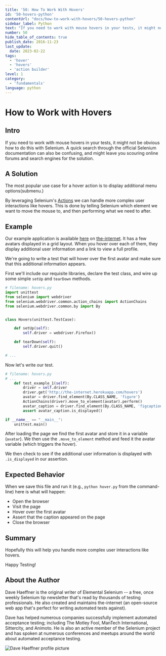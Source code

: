 ```yaml
---
title: '50: How To Work With Hovers'
id: '50-hovers-python'
contentUrl: "docs/how-to-work-with-hovers/50-hovers-python"
sidebar_label: Python
text: "If you need to work with mouse hovers in your tests, it might not be obvious how to do this with Selenium. A quick search through the official Selenium documentation can also be confusing, and might leave you scouring online forums and search engines for the solution."
number: 50
hide_table_of_contents: true
publish_date: 2016-11-23
last_update:
  date: 2023-02-22
tags:
  - 'hover'
  - 'hovers'
  - 'action builder'
level: 1
category:
  - 'fundamentals'
language: python
---
```


# How to Work with Hovers

## Intro

If you need to work with mouse hovers in your tests, it might not be obvious how to do this with Selenium. A quick search through the official Selenium documentation can also be confusing, and might leave you scouring online forums and search engines for the solution.

## A Solution

The most popular use case for a hover action is to display additional menu options(submenu.)

By leveraging Selenium's [Actions](https://www.selenium.dev/selenium/docs/api/py/webdriver/selenium.webdriver.common.action_chains.html) we can handle more complex user interactions like hovers. This is done by telling Selenium which element we want to move the mouse to, and then performing what we need to after.

## Example

Our example application is available [here](http://the-internet.herokuapp.com/hovers) on [the-internet](http://github.com/tourdedave/the-internet). It has a few avatars displayed in a grid layout. When you hover over each of them, they display additional user information and a link to view a full profile.

We're going to write a test that will hover over the first avatar and make sure that this additional information appears.

First we'll include our requisite libraries, declare the test class, and wire up some simple `setUp` and `tearDown` methods.

```python
# filename: hovers.py
import unittest
from selenium import webdriver
from selenium.webdriver.common.action_chains import ActionChains
from selenium.webdriver.common.by import By


class Hovers(unittest.TestCase):

    def setUp(self):
        self.driver = webdriver.Firefox()

    def tearDown(self):
        self.driver.quit()

# ...
```

Now let's write our test.

```python
# filename: hovers.py
# ...
    def test_example_1(self):
        driver = self.driver
        driver.get('http://the-internet.herokuapp.com/hovers')
        avatar = driver.find_element(By.CLASS_NAME, 'figure')
        ActionChains(driver).move_to_element(avatar).perform()
        avatar_caption = driver.find_element(By.CLASS_NAME, 'figcaption')
        assert avatar_caption.is_displayed()

if __name__ == "__main__":
    unittest.main()
```

After loading the page we find the first avatar and store it in a variable (`avatar`). We then use the `.move_to_element` method and feed it the avatar variable (which triggers the hover).

We then check to see if the additional user information is displayed with `.is_displayed` in our assertion.

## Expected Behavior

When we save this file and run it (e.g., `python hover.py` from the command-line) here is what will happen:

+ Open the browser
+ Visit the page
+ Hover over the first avatar
+ Assert that the caption appeared on the page
+ Close the browser

## Summary

Hopefully this will help you handle more complex user interactions like hovers.

Happy Testing!

## About the Author

Dave Haeffner is the original writer of Elemental Selenium -- a free, once weekly Selenium tip newsletter that's read by thousands of testing professionals. He also created and maintains the-internet (an open-source web app that's perfect for writing automated tests against).

Dave has helped numerous companies successfully implement automated acceptance testing; including The Motley Fool, ManTech International, Sittercity, and Animoto. He is also an active member of the Selenium project and has spoken at numerous conferences and meetups around the world about automated acceptance testing.

![Dave Haeffner profile picture](/img/authors/dave-haeffner.jpeg#author-img 'a title')
